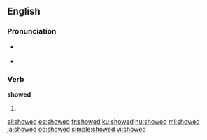 ==English==

{{rank|whatever|reach|secret|671|showed|ancient|parts|getting}}

===Pronunciation===
* {{a|US}} {{IPA|/ˈʃowd/}}
* {{audio|en-us-showed.ogg|Audio (US)}}

===Verb===
'''showed'''

# {{simple past of|show}}

[[el:showed]]
[[es:showed]]
[[fr:showed]]
[[ku:showed]]
[[hu:showed]]
[[ml:showed]]
[[ja:showed]]
[[oc:showed]]
[[simple:showed]]
[[vi:showed]]
